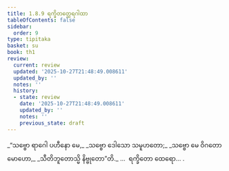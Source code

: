 ```yaml
---
title: 1.8.9 ရက္ခိတတ္ထေရဂါထာ
tableOfContents: false
sidebar:
  order: 9
type: tipitaka
basket: su
book: th1
review:
  current: review
  updated: '2025-10-27T21:48:49.008611'
  updated_by: ''
  notes: ''
  history:
  - state: review
    date: '2025-10-27T21:48:49.008611'
    updated_by: ''
    notes: ''
    previous_state: draft
---
```



<ReviewStatus review={frontmatter.review} showDetails={true} />

<HypothesisAnnotation frontmatter={frontmatter} />

<DynamicBreadcrumb />

<Division number="79" book="th1" e="ch" v="19" p="237">

<Paragraph number="177" type="verses" book="th1">
_“သဗ္ဗော ရာဂေါ ပဟီနော မေ,_  
_သဗ္ဗော ဒေါသော သမူဟတော;_  
_သဗ္ဗော မေ ဝိဂတော မောဟော,_  
_သီတိဘူတောသ္မိ နိဗ္ဗုတော”တိ._  


</Paragraph>
</Division>

<Paragraph number="178" type="center" book="th1">
…  ရက္ခိတော ထေရော… .
</Paragraph>